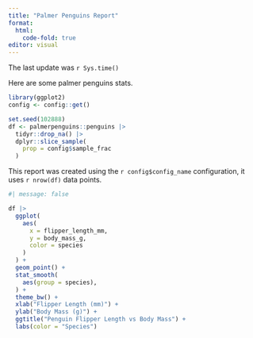 ```yaml
---
title: "Palmer Penguins Report"
format: 
  html:
    code-fold: true
editor: visual
---
```


The last update was `r Sys.time()`

Here are some palmer penguins stats.

```r
library(ggplot2)
config <- config::get()

set.seed(102888)
df <- palmerpenguins::penguins |>
  tidyr::drop_na() |>
  dplyr::slice_sample(
    prop = config$sample_frac
  )
```

This report was created using the `r config$config_name` configuration, it uses `r nrow(df)` data points.

```r
#| message: false

df |>
  ggplot(
    aes(
      x = flipper_length_mm,
      y = body_mass_g,
      color = species
    )
  ) +
  geom_point() +
  stat_smooth(
    aes(group = species), 
  ) +
  theme_bw() +
  xlab("Flipper Length (mm)") +
  ylab("Body Mass (g)") +
  ggtitle("Penguin Flipper Length vs Body Mass") +
  labs(color = "Species")
```
